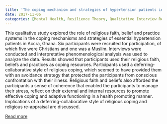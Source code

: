 ```yaml
---
title: 'The coping mechanism and strategies of hypertension patients in Ghana: The role of religious faith, beleifs and practices'
date: 2017-11-06
categories: [Mental Health, Resilience Theory, Qualitative Interview Research]
---
```

This qualitative study explored the role of religious faith, belief and practice systems in the coping mechanisms and strategies of essential hypertension patients in Accra, Ghana. Six participants were recruited for participation, of which five were Christians and one was a Muslim. Interviews were conducted and interpretative phenomenological analysis was used to analyze the data. Results showed that participants used their religious faith, beliefs and practices as coping resources. Participants used a deferring-collaborative style of religious coping, which seemed to have provided them with an avoidance strategy that protected the participants from conscious confrontation with their illness. Religious faith and beliefs also afforded the participants a sense of coherence that enabled the participants to manage their stress, reflect on their external and internal resources to promote effective coping and adaptive functioning in a health promoting manner. Implications of a deferring-collaborative style of religious coping and religious re-appraisal are discussed.

[Read more](https://doi.org/10.1007/s10943-017-0517-7)
